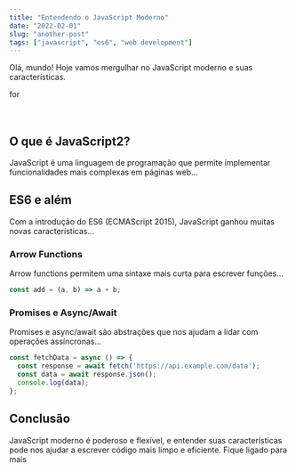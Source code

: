 ```yaml
---
title: "Entendendo o JavaScript Moderno"
date: "2022-02-01"
slug: "another-post"
tags: ["javascript", "es6", "web development"]
---
```




Olá, mundo! Hoje vamos mergulhar no JavaScript moderno e suas características.

for
<br/>
<br/>
<br/>

## O que é JavaScript2?

JavaScript é uma linguagem de programação que permite implementar funcionalidades mais complexas em páginas web...

## ES6 e além

Com a introdução do ES6 (ECMAScript 2015), JavaScript ganhou muitas novas características...

### Arrow Functions

Arrow functions permitem uma sintaxe mais curta para escrever funções...

```javascript
const add = (a, b) => a + b;
```


### Promises e Async/Await
Promises e async/await são abstrações que nos ajudam a lidar com operações assíncronas...

```javascript
const fetchData = async () => {
  const response = await fetch('https://api.example.com/data');
  const data = await response.json();
  console.log(data);
};
```

## Conclusão
JavaScript moderno é poderoso e flexível, e entender suas características pode nos ajudar a escrever código mais limpo e eficiente. Fique ligado para mais
